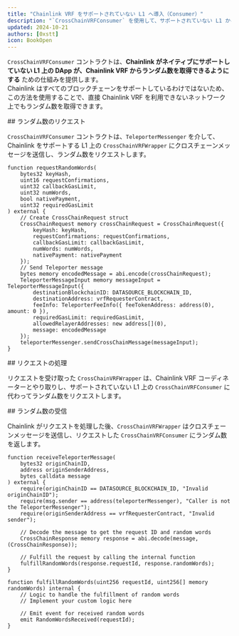 ```yaml
---
title: "Chainlink VRF をサポートされていない L1 へ導入（Consumer）"
description: "`CrossChainVRFConsumer` を使用して、サポートされていない L1 から VRF をリクエストする方法を学ぶ。"
updated: 2024-10-21
authors: [0xstt]
icon: BookOpen
---
```



`CrossChainVRFConsumer` コントラクトは、**Chainlink がネイティブにサポートしていない L1 上の DApp が、Chainlink VRF からランダム数を取得できるようにする** ための仕組みを提供します。  
Chainlink はすべてのブロックチェーンをサポートしているわけではないため、この方法を使用することで、直接 Chainlink VRF を利用できないネットワーク上でもランダム数を取得できます。  

<Steps>
<Step>
## ランダム数のリクエスト  

`CrossChainVRFConsumer` コントラクトは、`TeleporterMessenger` を介して、Chainlink をサポートする L1 上の `CrossChainVRFWrapper` にクロスチェーンメッセージを送信し、ランダム数をリクエストします。  

<Accordions>  
<Accordion title="実装">  

```solidity
function requestRandomWords(
    bytes32 keyHash,
    uint16 requestConfirmations,
    uint32 callbackGasLimit,
    uint32 numWords,
    bool nativePayment,
    uint32 requiredGasLimit
) external {
    // Create CrossChainRequest struct
    CrossChainRequest memory crossChainRequest = CrossChainRequest({
        keyHash: keyHash,
        requestConfirmations: requestConfirmations,
        callbackGasLimit: callbackGasLimit,
        numWords: numWords,
        nativePayment: nativePayment
    });
    // Send Teleporter message
    bytes memory encodedMessage = abi.encode(crossChainRequest);
    TeleporterMessageInput memory messageInput = TeleporterMessageInput({
        destinationBlockchainID: DATASOURCE_BLOCKCHAIN_ID, 
        destinationAddress: vrfRequesterContract,
        feeInfo: TeleporterFeeInfo({ feeTokenAddress: address(0), amount: 0 }),
        requiredGasLimit: requiredGasLimit,
        allowedRelayerAddresses: new address[](0),
        message: encodedMessage
    });
    teleporterMessenger.sendCrossChainMessage(messageInput);
}
```

</Accordion>  
</Accordions>  

</Step>

<Step>
## リクエストの処理  

リクエストを受け取った `CrossChainVRFWrapper` は、Chainlink VRF コーディネーターとやり取りし、サポートされていない L1 上の `CrossChainVRFConsumer` に代わってランダム数をリクエストします。  

</Step>

<Step>
## ランダム数の受信  

Chainlink がリクエストを処理した後、`CrossChainVRFWrapper` はクロスチェーンメッセージを送信し、リクエストした `CrossChainVRFConsumer` にランダム数を返します。  

<Accordions>  
<Accordion title="実装">  

```solidity
function receiveTeleporterMessage(
    bytes32 originChainID,
    address originSenderAddress,
    bytes calldata message
) external {
    require(originChainID == DATASOURCE_BLOCKCHAIN_ID, "Invalid originChainID");
    require(msg.sender == address(teleporterMessenger), "Caller is not the TeleporterMessenger");
    require(originSenderAddress == vrfRequesterContract, "Invalid sender");
    
    // Decode the message to get the request ID and random words
    CrossChainResponse memory response = abi.decode(message, (CrossChainResponse));
    
    // Fulfill the request by calling the internal function
    fulfillRandomWords(response.requestId, response.randomWords);
}

function fulfillRandomWords(uint256 requestId, uint256[] memory randomWords) internal {
    // Logic to handle the fulfillment of random words
    // Implement your custom logic here

    // Emit event for received random words
    emit RandomWordsReceived(requestId);
}
```

</Accordion>  
</Accordions>  

</Step>
</Steps>